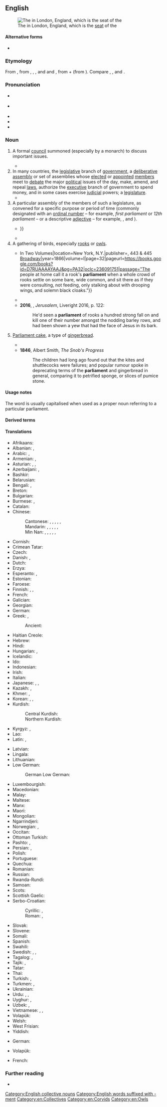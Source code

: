 {{also|Parliament}}
==English==
{{was wotd|2017|June|17}}

[[File:Houses of Parliament (London).jpg|thumb|The {{w|Palace of Westminster}} in London, England, which is the [[seat]] of the {{w|Parliament of the United Kingdom}}]]

====Alternative forms====
* {{l|en|parlament}} {{qualifier|obsolete}}

===Etymology===
From {{inh|en|enm|parlement}}, from {{der|en|xno|parliament}}, {{m|nrf|parlement}}, {{m|nrf|parliment}}, and {{etyl|frm|en}} and {{der|en|fro|parlement||[[discussion]], [[meeting]], [[negotiation]]; [[assembly]], [[council]]}}, from {{m|fro|parler||to [[speak]]}} + {{m|fro|-ment||{{l|en|-ment}}|pos=suffix forming nouns from verbs, usually indicating an action or state resulting from them}} (from {{der|en|la|-mentum}}). Compare {{cog|LL.|parlamentum}}, {{m|la|parliamentum||discussion, meeting; council or [[court]] [[summon]]ed by the [[monarch]]}}, {{cog|it|parlamento}} and {{cog|scn|parramentu}}.

===Pronunciation===
* {{a|RP}} {{IPA|en|/ˈpɑːləmənt/|/ˈpɑːlɪəmənt/|}}
* {{a|GA}} {{IPA|en|/ˈpɑɹləmənt/}}
* {{audio|en|en-us-parliament.ogg|Audio (GA)}}
* {{audio|en|en-au-parliament.ogg|Audio (AU)}}
* {{hyphenation|en|par|lia|ment}}

===Noun===
{{en-noun|~}}

# {{lb|en|now|chiefly|historical}} A formal [[council]] summoned (especially by a monarch) to discuss important issues. {{defdate|from 13th c.}}
#* {{quote-web|en|year=2014|title=A brief history of the UK Parliament|site=BBC News|url=https://www.bbc.com/news/uk-politics-29252332|passage=By the 13th Century, a '''parliament''' was when kings met up with English barons to raise cash for fighting wars - mostly against Scotland.}}
# In many countries, the [[legislative]] branch of [[government]], a [[deliberative]] [[assembly]] or set of assemblies whose [[elect#Verb|elected]] or [[appoint]]ed [[member]]s meet to [[debate]] the major [[political]] issues of the day, make, amend, and repeal [[law]]s, authorize the [[executive]] branch of government to spend money, and in some cases exercise [[judicial]] powers; a [[legislature]]. {{defdate|from 14th c.}}
#* {{quote-journal|en|author=Angelique Chrisafis|title=Rachida Dati accuses French PM of sexism and elitism|url=https://www.theguardian.com/world/2011/dec/14/rachida-dati-french-sexism-elitism|archiveurl=https://web.archive.org/web/20160419010954/http://www.theguardian.com/world/2011/dec/14/rachida-dati-french-sexism-elitism|archivedate=19 April 2016|newspaper={{w|The Guardian}}|city=London|date=14 December 2011|passage=The row started over who will run for '''parliament''' in a wealthy rightwing constituency on the left bank in Paris, a safe seat for Sarkozy's ruling UMP.}}
# A particular assembly of the members of such a legislature, as convened for a specific purpose or period of time (commonly designated with an [[ordinal number]] – for example, ''first parliament'' or ''12th parliament'' – or a descriptive [[adjective]] – for example, ''{{w|Long Parliament}}'', ''{{w|Short Parliament}}'' and ''{{w|Rump Parliament}}''). {{defdate|from 14th c.}}
#: {{ux|en|Following the general election, Jane Doe took her oath of office as a member of the nation's fifth '''parliament'''.}}
#* {{quote-book|en|editor=John Hay|title=The Acts Made in the First Parliament of our Most High and Dread Soveraigne Charles, by the Grace of God, King of Great Britaine, France, and Ireland, Defender of the Faith, &c.: Holden by Himselfe, Present in Person, with His Three Estates, at Edinburgh, upon the Twentie Eight Day of Iune, Anno Domini 1633|location=Edinburgh|publisher=Printed by Robert Young, printer to the Kings most excellent Maiestie|year=1633|section=title page|oclc=606535094|passage=The acts made in the first '''Parliament''' of our most high and dread soveraigne Charles, by the grace of God, King of Great Britaine, France, and Ireland, defender of the faith, &c. {{...}}}}
#* {{quote-book|en|author=Walter Scott|authorlink=Walter Scott|title={{w|Tales of a Grandfather}}|series=[[w:Waverley Novels|Waverley Tales]]|seriesvolume=49|edition=Parker's|volume=I|location=Boston, Mass.|publisher=[[w:Samuel Hale Parker|Samuel H[ale] Parker]]|year=1834|page=223|pageurl=https://books.google.com/books?id=W6o9AAAAYAAJ&pg=PA223|oclc=191248677|passage=[T]he army under Lambert again thrust the Rump '''Parliament''' out of doors, and commenced a new military government, by means of a committee of officers, called the Council of Safety.}}
# A gathering of birds, especially [[rook]]s or [[owl]]s. {{defdate|from 15th c.}}
#* {{quote-book|en|author=[Charlotte Mary Yonge]|authorlink=Charlotte Mary Yonge|chapter=III|title={{w|The Heir of Redclyffe}} {{...}} In Two Volumes|location=New York, N.Y.|publisher={{w|D. Appleton & Company}}, 443 & 445 [[w:Broadway (Manhattan)|Broadway]]|year=1866|volume=I|page=32|pageurl=https://books.google.com/books?id=D7RUAAAAYAAJ&pg=PA32|oclc=236091751|passage="The people at home call it a rook's '''parliament''' when a whole crowd of rooks settle on some bare, wide common, and sit there as if they were consulting, not feeding, only stalking about with drooping wings, and solemn black cloaks."}}
#* {{quote-book|en|author=Desmond Mattocks|chapter=Seeking Meaning|title=The Last Word of America: The World in Context of America|location=Bloomington, Ind.|publisher=[[w:Thomas Nelson (publisher)|WestBow Press]]|date=5 January 2015|page=97|pageurl=https://books.google.com/books?id=tikcBgAAQBAJ&pg=PA97|isbn=978-1-4908-6262-0|passage=Man is not the random collection of atoms with no opportunity for redemption. A mere school of fish, a gaggle of geese, a pride of lions, and a congress of baboons—am I to believe these lower primates are my ancestors? And if I should ask a '''parliament''' of owls, what might they say?}}
#* '''2016''', {{w|Alan Moore}}, ''Jerusalem'', Liveright 2016, p. 122:
#*: He'd seen a '''parliament''' of rooks a hundred strong fall on and kill one of their number amongst the nodding barley rows, and had been shown a yew that had the face of Jesus in its bark.
# {{lb|en|historical}} [[parliament cake|Parliament cake]], a type of [[gingerbread]]. {{defdate|from 19th c.}}
#* {{RQ:Blackmore Lorna Doone|volume=I|chapter=II|page=9|passage=A certain boy leaning up against me would not allow my elbow room, and struck me very sadly in the stomach part, though his own was full of my '''parliament'''.}}
#* '''1846''', Albert Smith, ''The Snob's Progress''
#*: The children had long ago found out that the kites and shuttlecocks were failures; and popular rumour spoke in deprecating terms of the '''parliament''' and gingerbread in general, comparing it to petrified sponge, or slices of pumice stone.

====Usage notes====
The word is usually capitalised when used as a proper noun referring to a particular parliament.

====Derived terms====
{{der3|en
|act of parliament
|antiparliamentary
|contempt of Parliament
|extraparliamentary
|House of Parliament
|hung parliament
|interparliamentary
|Member of Parliament
|majority parliament
|minority parliament
|parliamental
|parliamentarian
|parliamentarism
|parliamentary
|parliamentary agent
|parliamentlike
|Parliament House
|Polish parliament
|stannary parliament
|street parliament
|unparliamentary
}}

====Translations====
{{trans-top|institution with elected or appointed members}}
* Afrikaans: {{t+|af|parlement}}
* Albanian: {{t+|sq|parlament|m}}, {{t+|sq|kuvend|m}}
* Arabic: {{t|ar|مَجْلِس|m}}, {{t|ar|بَرْلَمَان|m}}
* Armenian: {{t+|hy|խորհրդարան}}, {{t+|hy|պառլամենտ}}
* Asturian: {{t+|ast|parlamentu|m}}, {{t|ast|xunta xeneral|f}}, {{t+|ast|parllamentu|m}}
* Azerbaijani: {{t|az|parlament}}, {{t+|az|məclis}}
* Bashkir: {{t|ba|мәжлес|sc=Cyrl}}
* Belarusian: {{t|be|парла́мент|m|sc=Cyrl}}
* Bengali: {{t|bn|সংসদ}}, {{t|bn|মজলিস}}
* Breton: {{t|br|parlamant}}
* Bulgarian: {{t+|bg|парламент|m|sc=Cyrl}}
* Burmese: {{t+|my|လွှတ်တော်|sc=Mymr}}, {{t+|my|ပါလီမန်}}
* Catalan: {{t+|ca|parlament|m}}
* Chinese:
*: Cantonese: {{t|yue|議會}}, {{t|yue|议会|tr=ji5 wui2}}, {{t|yue|議院}}, {{t|yue|议院|tr=ji5 jyun6-2}}, {{t|yue|國會}}, {{t|yue|国会|tr=gwok3 wui2}}
*: Mandarin: {{t+|cmn|議會}}, {{t+|cmn|议会|tr=yìhuì}}, {{t+|cmn|議院}}, {{t+|cmn|议院|tr=yìyuàn}}, {{t+|cmn|國會}}, {{t+|cmn|国会|tr=guóhuì}}
*: Min Nan: {{t|nan|議會}}, {{t|nan|议会|tr=gī-hōe}}, {{t|nan|議院}}, {{t|nan|议院|tr=gī-īⁿ}}, {{t+|nan|國會}}, {{t+|nan|国会|tr=kok-hōe}}
* Cornish: {{t|kw|senedh|m}}
* Crimean Tatar: {{t|crh|meclis}}
* Czech: {{t+|cs|parlament|m}}
* Danish: {{t+|da|parlament}}, {{t+|da|ting|n}}
* Dutch: {{t+|nl|parlement|n}}
* Erzya: {{t|myv|масторпромкс}}
* Esperanto: {{t|eo|deputitejo}}, {{t+|eo|parlamento}}
* Estonian: {{t+|et|parlament}}
* Faroese: {{t|fo|ting|n}}
* Finnish: {{t+|fi|eduskunta}}, {{t+|fi|parlamentti}}, {{t+|fi|valtiopäivät}}
* French: {{t+|fr|parlement|m}}
* Galician: {{t+|gl|parlamento}}
* Georgian: {{t|ka|პარლამენტი|sc=Geor}}
* German: {{t+|de|Parlament|n}}
* Greek: {{t+|el|βουλή|f}}, {{t+|el|κοινοβούλιο|n}}
*: Ancient: {{t|grc|θεσμοθετεῖον|n|sc=polytonic}}
* Haitian Creole: {{t|ht|palman}}
* Hebrew: {{t+|he|פַּרְלָמֶנְט|tr=parlamént}}
* Hindi: {{t+|hi|संसद|f}}
* Hungarian: {{t+|hu|országgyűlés}}, {{t+|hu|parlament}}
* Icelandic: {{t+|is|þing|n}}
* Ido: {{t+|io|parlamento}}
* Indonesian: {{t+|id|parlemen}}
* Irish: {{t|ga|parlaimint|f}}
* Italian: {{t+|it|parlamento|m}}
* Japanese: {{t+|ja|議会|tr=ぎかい, gikai}}, {{t+|ja|国会|tr=こっかい, kokkai|sc=Jpan}}, {{t+|ja|議院|tr=ぎいん, giin|sc=Jpan}}
* Kazakh: {{t|kk|парламент|sc=Cyrl}}, {{t|kk|мажилис|sc=Cyrl}}
* Khmer: {{t|km|សភាតំណាងរាស្ត្រ}}, {{t+|km|សភា}}
* Korean: {{t+|ko|의회}}, {{t+|ko|국회}}, {{t+|ko|의원}}
* Kurdish:
*: Central Kurdish: {{t+|ckb|پەرلەمان}}
*: Northern Kurdish: {{t+|kmr|parleman}}
* Kyrgyz: {{t|ky|парламент|sc=Cyrl}}, {{t|ky|мажилис|sc=Cyrl}}
* Lao: {{t|lo|ລັດຖະສະພາ}}
* Latin: {{t+|la|senatus|m}}, {{t|la|parlamentum|n}}
{{trans-mid}}
* Latvian: {{t|lv|parlaments|m}}
* Lingala: {{t|ln|palemá}}
* Lithuanian: {{t+|lt|parlamentas|m}}
* Low German:
*: German Low German: {{t|nds-de|parlament}}
* Luxembourgish: {{t|lb|parlament}}
* Macedonian: {{t|mk|парламент|m|sc=Cyrl}}
* Malay: {{t|ms|parlimen}}
* Maltese: {{t|mt|parlament|m}}
* Manx: {{t|gv|ard-whaiyl}}
* Maori: {{t|mi|pāremata}}
* Mongolian: {{t+|mn|парламент|sc=Cyrl}}
* Ngarrindjeri: {{t|nay|tendi}}
* Norwegian: {{t+|no|ting}}, {{t|no|parlament}}
* Occitan: {{t+|oc|parlament|m}}
* Ottoman Turkish: {{t|ota|مجلس|tr=meclis}}
* Pashto: {{t+|ps|پارلمان|m|tr=pārlamãn}}, {{t|ps|پارلېمېنټ|m|tr=pārlemenṭ}}
* Persian: {{t+|fa|مجلس|tr=majles}}, {{t+|fa|پارلمان|tr=pârlemân|sc=fa-Arab}}
* Polish: {{t+|pl|parlament|m}}
* Portuguese: {{t+|pt|parlamento|m}}
* Quechua: {{t|qu|rimana huñunakuy}}
* Romanian: {{t+|ro|parlament|n}}
* Russian: {{t+|ru|парла́мент|m}}
* Rwanda-Rundi: {{t|rw|inteko ishinga amategeko}}
* Samoan: {{t|sm|fono}}
* Scots: {{t|sco|pairlament}}
* Scottish Gaelic: {{t|gd|pàrlamaid}}
* Serbo-Croatian:
*: Cyrillic: {{t|sh|парламент|m|sc=Cyrl}}, {{t|sh|скупштина|f|sc=Cyrl}}
*: Roman: {{t+|sh|parlament|m}}, {{t+|sh|skupština|f}}
* Slovak: {{t|sk|parlament|m}}
* Slovene: {{t+|sl|parlament}}
* Somali: {{t|so|baarlamaan}}
* Spanish: {{t+|es|parlamento|m}}
* Swahili: {{t+|sw|bunge}}
* Swedish: {{t+|sv|riksdag|c}}, {{t+|sv|ting|n}}, {{t+|sv|parlament|n}}
* Tagalog: {{t|tl|batasan}}, {{t+|tl|parlamento}}
* Tajik: {{t|tg|парламент|sc=Cyrl}}, {{t|tg|маҷлис|sc=Cyrl}}
* Tatar: {{t|tt|мәҗлис|sc=Cyrl}}
* Thai: {{t+|th|รัฐสภา}}
* Turkish: {{t+|tr|parlamento}}, {{t+|tr|meclis}}
* Turkmen: {{t|tk|parlament}}, {{t|tk|mejlis}}
* Ukrainian: {{t|uk|парла́мент|m|sc=Cyrl}}
* Urdu: {{t|ur|مجلس|tr=majlis|sc=ur-Arab}}, {{t+|ur|پارلیمان|tr=pārlimān|sc=ur-Arab}}, {{t|ur|مَجلِسِ شُوریٰ|tr=majlis-ē-śūr'ā}}
* Uyghur: {{t|ug|مەجلىس|sc=ug-Arab}}, {{t|ug|پارلامېنت}}
* Uzbek: {{t+|uz|parlament}}, {{t+|uz|majlis}}
* Vietnamese: {{t+|vi|nghị viện}}, {{t+|vi|nghị trường}}, {{t+|vi|quốc hội}}
* Volapük: {{t|vo|dail}}
* Welsh: {{t+|cy|senedd}}
* West Frisian: {{t|fy|parlemint|n}}
* Yiddish: {{t|yi|פּאַרליאַמענט|n|sc=Hebr}}
{{trans-bottom}}

{{trans-top|flock of owls or rooks}}
* German: {{qualifier|owls}} {{t|de|Eulenschwarm|m}}
{{trans-mid}}
* Volapük: {{qualifier|owls, collective}} {{t|vo|lülem}}
{{trans-bottom}}

{{trans-top|type of gingerbread}}
* French: {{t+|fr|pain d'épices|m}}
{{trans-mid}}
{{trans-bottom}}

===Further reading===
* {{pedia}}

[[Category:English collective nouns]]
[[Category:English words suffixed with -ment]]
[[Category:en:Collectives]]
[[Category:en:Corvids]]
[[Category:en:Owls]]